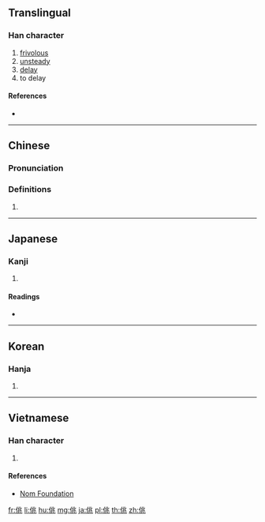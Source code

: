 ==Translingual==

===Han character===
{{Han char|rn=9|rad=人|as=06|sn=8|four=22213|canj=OLMO|ids=⿰亻兆}}

# [[frivolous]]
# [[unsteady]]
# [[delay]]
# to delay

====References====
* {{Han ref|kx=0100.300|dkj=00569|dj=0213.080|hdz=10150.050|uh=4F7B|ud=20347|bh=A8D9|bd=43225}}

----

==Chinese==
{{zh-forms}}

===Pronunciation===
{{zh-pron
|m=tiāo
|c=tiu1,tiu4
|mc=y
|oc=y
|ma=
|cat=a,n,v
}}

===Definitions===
# {{rfdef|lang=zh}}

----

==Japanese==

===Kanji===
{{ja-kanji|grade=|rs=人06}}

# {{defn|lang=ja|sort=人06}}

====Readings====
* {{ja-readings|on=[[ちょう]] (chō), [[じょう]] (jō), [[よう]] (yō)|kun=[[かるい]] (karui)}}

----

==Korean==

===Hanja===
{{ko-hanja|hangeul=조|rv=jo|mr=cho}}

# {{defn|lang=ko|sort=人06}}

----

==Vietnamese==

===Han character===
{{vi-hantu|[[điêu]], [[đào]] , [[diêu]]|rs=人06}}

# {{defn|lang=vi|sort=人06}}

====References====
* [http://nomfoundation.org/common/nom_details.php?codepoint=4f7b Nom Foundation]

[[fr:佻]]
[[li:佻]]
[[hu:佻]]
[[mg:佻]]
[[ja:佻]]
[[pl:佻]]
[[th:佻]]
[[zh:佻]]